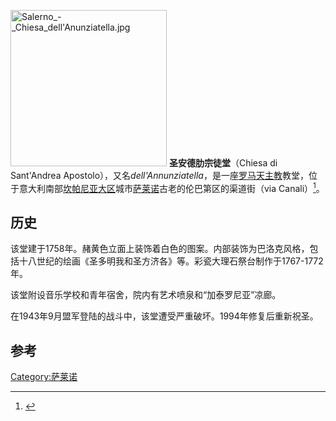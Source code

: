 {{Coord|40.67999|14.75735|type:landmark|display=title}}
[[File:Salerno_-_Chiesa_dell'Anunziatella.jpg|250px]]
'''圣安德肋宗徒堂'''（Chiesa di Sant'Andrea Apostolo），又名''dell'Annunziatella''，是一座[[罗马天主教|罗马天主教]]教堂，位于意大利南部[[坎帕尼亚大区|坎帕尼亚大区]]城市[[萨莱诺|萨莱诺]]古老的伦巴第区的渠道街（via Canali）<ref>{{Cite web |url=http://cir.campania.beniculturali.it/salerno/visite-tematiche/galleria-di-immagini/A00047520 |title=Storia e caratteristiche della chiesa |accessdate=2014-11-28 |archive-date=2013-06-02 |archive-url=https://web.archive.org/web/20130602003121/http://cir.campania.beniculturali.it/salerno/visite-tematiche/galleria-di-immagini/A00047520 |dead-url=yes }}</ref>。

==历史==
该堂建于1758年。赭黄色立面上装饰着白色的图案。内部装饰为巴洛克风格，包括十八世纪的绘画《圣多明我和圣方济各》等。彩瓷大理石祭台制作于1767-1772年。

该堂附设音乐学校和青年宿舍，院内有艺术喷泉和“加泰罗尼亚”凉廊。

在1943年9月盟军登陆的战斗中，该堂遭受严重破坏。1994年修复后重新祝圣。

==参考==
<references/>
[[Category:萨莱诺|Category:萨莱诺]]